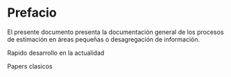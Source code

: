 # Prefacio {.unnumbered}

El presente documento presenta la documentación general de los procesos de estimación en áreas pequeñas o desagregación de información.

Rapido desarrollo en la actualidad

Papers clasicos